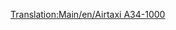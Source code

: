 [[Translation:Main/en/Airtaxi A34-1000]]
{{Template:Aeronaves/Es
|Nombre=Airtaxi A34-1000
|Imagen=[[File:en/AirTaxiA34-1000.png|Airtaxi A34-1000]]
|Precio=65.624 € (34.812 £)
|Velocidad=947 km/h (592 mph)
|Coste-anual=7.312 € (3,656 £)
|Diseño=2000
|Duración=25
|Capacidad=75 pasajeros y 10 sacos de correo
|
|Descripción=El primero avión futurista, aparentemente diseñado por airtaxi/airbus.
|Vida-real=Ficticio
}}